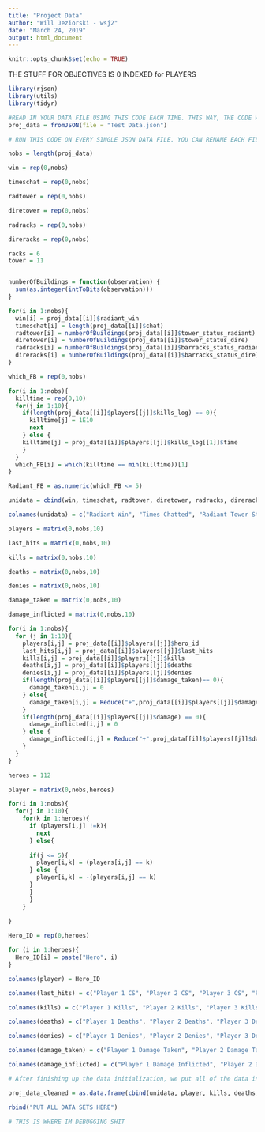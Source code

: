 ```yaml
---
title: "Project Data"
author: "Will Jeziorski - wsj2"
date: "March 24, 2019"
output: html_document
---
```


```r
knitr::opts_chunk$set(echo = TRUE)
```
THE STUFF FOR OBJECTIVES IS 0 INDEXED for PLAYERS
```r
library(rjson)
library(utils)
library(tidyr)
```

```r
#READ IN YOUR DATA FILE USING THIS CODE EACH TIME. THIS WAY, THE CODE WILL RUN CORRECTLY. MAKE SURE YOU CHANGE THE NAME OF THE END DATA SET IN THE BOTTOM OF THE CLEANING CODE CHUNK.
proj_data = fromJSON(file = "Test Data.json")
```

```r

# RUN THIS CODE ON EVERY SINGLE JSON DATA FILE. YOU CAN RENAME EACH FILE AT THE VERY END 

nobs = length(proj_data)

win = rep(0,nobs)

timeschat = rep(0,nobs)

radtower = rep(0,nobs)

diretower = rep(0,nobs)

radracks = rep(0,nobs)

direracks = rep(0,nobs)

racks = 6
tower = 11


numberOfBuildings = function(observation) {
  sum(as.integer(intToBits(observation)))
}

for(i in 1:nobs){
  win[i] = proj_data[[i]]$radiant_win
  timeschat[i] = length(proj_data[[i]]$chat)
  radtower[i] = numberOfBuildings(proj_data[[i]]$tower_status_radiant)
  diretower[i] = numberOfBuildings(proj_data[[i]]$tower_status_dire)
  radracks[i] = numberOfBuildings(proj_data[[i]]$barracks_status_radiant)
  direracks[i] = numberOfBuildings(proj_data[[i]]$barracks_status_dire)
}

which_FB = rep(0,nobs)

for(i in 1:nobs){
  killtime = rep(0,10)
  for(j in 1:10){
    if(length(proj_data[[i]]$players[[j]]$kills_log) == 0){
      killtime[j] = 1E10
      next
    } else {
    killtime[j] = proj_data[[i]]$players[[j]]$kills_log[[1]]$time
    }
  }
  which_FB[i] = which(killtime == min(killtime))[1]
}

Radiant_FB = as.numeric(which_FB <= 5)

unidata = cbind(win, timeschat, radtower, diretower, radracks, direracks, Radiant_FB)

colnames(unidata) = c("Radiant Win", "Times Chatted", "Radiant Tower Status", "Dire Tower Status", "Radiant Barracks Status", "Dire Barracks Status", "Radiant FB")

players = matrix(0,nobs,10)

last_hits = matrix(0,nobs,10)

kills = matrix(0,nobs,10)

deaths = matrix(0,nobs,10)

denies = matrix(0,nobs,10)

damage_taken = matrix(0,nobs,10)

damage_inflicted = matrix(0,nobs,10)

for(i in 1:nobs){
  for (j in 1:10){
    players[i,j] = proj_data[[i]]$players[[j]]$hero_id
    last_hits[i,j] = proj_data[[i]]$players[[j]]$last_hits
    kills[i,j] = proj_data[[i]]$players[[j]]$kills
    deaths[i,j] = proj_data[[i]]$players[[j]]$deaths
    denies[i,j] = proj_data[[i]]$players[[j]]$denies
    if(length(proj_data[[i]]$players[[j]]$damage_taken)== 0){
      damage_taken[i,j] = 0
    } else{
      damage_taken[i,j] = Reduce("+",proj_data[[i]]$players[[j]]$damage_taken)
    }
    if(length(proj_data[[i]]$players[[j]]$damage) == 0){
      damage_inflicted[i,j] = 0
    } else {
      damage_inflicted[i,j] = Reduce("+",proj_data[[i]]$players[[j]]$damage)
    }
  }
}

heroes = 112

player = matrix(0,nobs,heroes)

for(i in 1:nobs){
  for(j in 1:10){
    for(k in 1:heroes){
      if (players[i,j] !=k){
        next
      } else{
        
      if(j <= 5){
        player[i,k] = (players[i,j] == k)
      } else {
        player[i,k] = -(players[i,j] == k)
      }
      }
      }
    }
    
}

Hero_ID = rep(0,heroes)

for (i in 1:heroes){
  Hero_ID[i] = paste("Hero", i)
}

colnames(player) = Hero_ID

colnames(last_hits) = c("Player 1 CS", "Player 2 CS", "Player 3 CS", "Player 4 CS", "Player 5 CS", "Player 6 CS", "Player 7 CS", "Player 8 CS", "Player 9 CS", "Player 10 CS")

colnames(kills) = c("Player 1 Kills", "Player 2 Kills", "Player 3 Kills", "Player 4 Kills", "Player 5 Kills", "Player 6 Kills", "Player 7 Kills", "Player 8 Kills", "Player 9 Kills", "Player 10 Kills")

colnames(deaths) = c("Player 1 Deaths", "Player 2 Deaths", "Player 3 Deaths", "Player 4 Deaths", "Player 5 Deaths", "Player 6 Deaths", "Player 7 Deaths", "Player 8 Deaths", "Player 9 Deaths", "Player 10 Deaths")

colnames(denies) = c("Player 1 Denies", "Player 2 Denies", "Player 3 Denies", "Player 4 Denies", "Player 5 Denies", "Player 6 Denies", "Player 7 Denies", "Player 8 Denies", "Player 9 Denies", "Player 10 Denies")

colnames(damage_taken) = c("Player 1 Damage Taken", "Player 2 Damage Taken", "Player 3 Damage Taken", "Player 4 Damage Taken", "Player 5 Damage Taken", "Player 6 Damage Taken", "Player 7 Damage Taken", "Player 8 Damage Taken", "Player 9 Damage Taken", "Player 10 Damage Taken")

colnames(damage_inflicted) = c("Player 1 Damage Inflicted", "Player 2 Damage Inflicted", "Player 3 Damage Inflicted", "Player 4 Damage Inflicted", "Player 5 Damage Inflicted", "Player 6 Damage Inflicted", "Player 7 Damage Inflicted", "Player 8 Damage Inflicted", "Player 9 Damage Inflicted", "Player 10 Damage Inflicted")

# After finishing up the data initialization, we put all of the data into a data frame.

proj_data_cleaned = as.data.frame(cbind(unidata, player, kills, deaths, last_hits, denies, damage_taken, damage_inflicted))

```

```r
rbind("PUT ALL DATA SETS HERE")
```

```r
# THIS IS WHERE IM DEBUGGING SHIT


```
